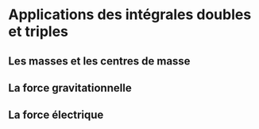 # Applications des intégrales doubles et triples {#applicationsintegration}

## Les masses et les centres de masse



## La force gravitationnelle

## La force électrique


